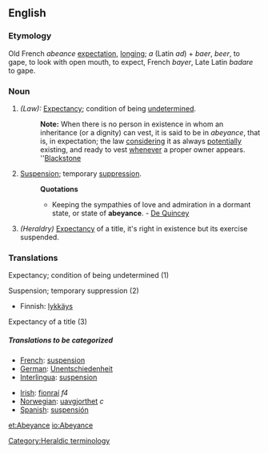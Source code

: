 ==English==
===Etymology===
Old French ''abeance'' [[expectation]], [[longing]]; ''a'' (Latin ''ad'') + ''baer'', ''beer'', to gape, to look with open mouth, to expect, French ''bayer'', Late Latin ''badare'' to gape.
===Noun===
#''(Law):'' [[Expectancy]]; condition of being [[undetermined]].
#:'''Note:''' When there is no person in existence in whom an inheritance (or a dignity) can vest, it is said to be in ''abeyance'', that is, in expectation; the law [[considering]] it as always [[potentially]] existing, and ready to vest [[whenever]] a proper owner appears. ''[[Blackstone]]
#[[Suspension]]; temporary [[suppression]].
#:'''Quotations'''
#:*Keeping the sympathies of love and admiration in a dormant state, or state of '''abeyance'''. - [[De Quincey]]
#''(Heraldry)'' [[Expectancy]] of a title, it's right in existence but its exercise suspended.
===Translations===
;Expectancy; condition of being undetermined (1)
{{top}}
{{mid}}
{{bottom}}

;Suspension; temporary suppression (2)
{{top}}
*Finnish: [[lykkäys]]
{{mid}}
{{bottom}}

;Expectancy of a title (3)
{{top}}
{{mid}}
{{bottom}}

=====Translations to be categorized=====
{{checktrans}}
{{top}}
*[[French]]: [[suspension]]
*[[German]]: [[Unentschiedenheit]]
*[[Interlingua]]: [[suspension]]
{{mid}}
*[[Irish]]: [[fionraí]] ''f4''
*[[Norwegian]]: [[uavgjorthet]] ''c''
*[[Spanish]]: [[suspensión]]
{{bottom}}

[[Category:Heraldic terminology]]

[[et:Abeyance]]
[[io:Abeyance]]
